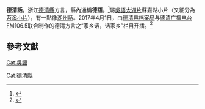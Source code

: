'''德清話'''，浙江[[德清縣|德清縣]]方言，縣內通稱'''德語'''。<ref name="初探德">{{cite news|title=初探德清方言活化石|date=2012-06-05|publisher=德清新闻网|author=程昊|url=http://dqnews.zjol.com.cn/dqnews/system/2012/06/05/015096571.shtml|archiveurl=https://web.archive.org/web/20121007053737/http://dqnews.zjol.com.cn/dqnews/system/2012/06/05/015096571.shtml|archivedate=2012-10-07|accessdate=2020-09-08|dead-url=no}}</ref>屬[[吳語|吳語]][[太湖片|太湖片]]蘇嘉湖小片（又細分為[[苕溪小片|苕溪小片]]），有一點像[[湖州話|湖州話]]。2017年4月1日，由[[德清县档案局|德清县档案局]]与[[德清广播电台|德清广播电台]]FM106.5联合制作的德清方言之“家乡话，话家乡”栏目开播。<ref>{{cite news|title=德清方言又出“新招”了！|date=2017-04-10|publisher=[[浙江档案局|浙江档案局]]|author=|url=http://www.zjda.gov.cn/art/2017/4/10/art_1378524_20892514.html|archiveurl=https://web.archive.org/web/20200105025728/http://www.zjda.gov.cn/art/2017/4/10/art_1378524_20892514.html|archivedate=2020-01-05|accessdate=2020-09-08|dead-url=no}}</ref>
==參考文獻==

{{REFLIST}}{{吳語}}
[[Cat:吳語|Cat:吳語]]

[[Cat:德清縣|Cat:德清縣]]